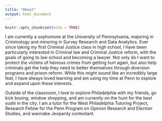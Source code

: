 ```yaml
---
title: "About"
output: html_document
---
```


```r
knitr::opts_chunk$set(echo = TRUE)
```

I am currently a sophomore at the University of Pennsylvania, majoring in Criminology and minoring in Survey Research and Data Analytics. Ever since taking my first Criminal Justice class in high school, I have been particularly interested in Criminal law and Criminal Justice reform, with the goals of going to law school and becoming a lawyer. Not only do I want to protect the victims of heinous crimes from getting hurt again, but also help criminals get the help they need to better themselves through diversion programs and prison reform. While this might sound like an incredibly large feat, I have always loved learning and am using my time at Penn to explore and expand upon these interests.

Outside of the classroom, I love to explore Philadelphia with my friends, go kick boxing, window shopping, and am currently on the hunt for the best sushi in the city. I am a tutor for the West Philadelphia Tutoring Project, Research Fellow for the Penn Program on Opinion Research and Election Studies, and wannabe Jeopardy contestant. 








